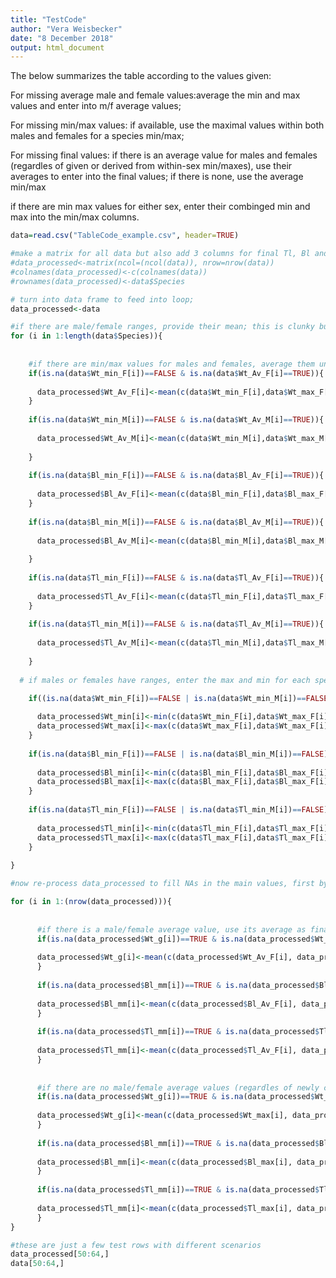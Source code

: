 ```yaml
---
title: "TestCode"
author: "Vera Weisbecker"
date: "8 December 2018"
output: html_document
---
```

The below summarizes the table according to the values given:

For missing average male and female values:average the min and max values and enter into m/f average values; 

For missing min/max values: if available, use the maximal values within both males and females for a species min/max;

For missing final values: if there is an average value for males and females (regardles of given or derived from within-sex min/maxes), use their averages to enter into the final values; if there is none, use the average min/max 




if there are min max values for either sex, enter their combinged min and max into the min/max columns.

```r
data=read.csv("TableCode_example.csv", header=TRUE)

#make a matrix for all data but also add 3 columns for final Tl, Bl and Wt
#data_processed<-matrix(ncol=(ncol(data)), nrow=nrow(data))
#colnames(data_processed)<-c(colnames(data))
#rownames(data_processed)<-data$Species

# turn into data frame to feed into loop; 
data_processed<-data

#if there are male/female ranges, provide their mean; this is clunky but I prefer to have the names written out to reduce human error in assigning column numbers
for (i in 1:length(data$Species)){
  
    
    #if there are min/max values for males and females, average them unless an average is already given; this separates M/F because sometimes ranges are only given for one sex
    if(is.na(data$Wt_min_F[i])==FALSE & is.na(data$Wt_Av_F[i]==TRUE)){
  
      data_processed$Wt_Av_F[i]<-mean(c(data$Wt_min_F[i],data$Wt_max_F[i]))
    }
    
    if(is.na(data$Wt_min_M[i])==FALSE & is.na(data$Wt_Av_M[i]==TRUE)){
  
      data_processed$Wt_Av_M[i]<-mean(c(data$Wt_min_M[i],data$Wt_max_M[i]))
      
    }
  
    if(is.na(data$Bl_min_F[i])==FALSE & is.na(data$Bl_Av_F[i]==TRUE)){
  
      data_processed$Bl_Av_F[i]<-mean(c(data$Bl_min_F[i],data$Bl_max_F[i]))
    }
    
    if(is.na(data$Bl_min_M[i])==FALSE & is.na(data$Bl_Av_M[i]==TRUE)){
  
      data_processed$Bl_Av_M[i]<-mean(c(data$Bl_min_M[i],data$Bl_max_M[i]))
      
    }
  
    if(is.na(data$Tl_min_F[i])==FALSE & is.na(data$Tl_Av_F[i]==TRUE)){
  
      data_processed$Tl_Av_F[i]<-mean(c(data$Tl_min_F[i],data$Tl_max_F[i]))
    }
    
    if(is.na(data$Tl_min_M[i])==FALSE & is.na(data$Tl_Av_M[i]==TRUE)){
  
      data_processed$Tl_Av_M[i]<-mean(c(data$Tl_min_M[i],data$Tl_max_M[i]))
      
    }
 
  # if males or females have ranges, enter the max and min for each species in the relevant column; this assumes that overall ranges are never given together with the more informative values by sex 

    if((is.na(data$Wt_min_F[i])==FALSE | is.na(data$Wt_min_M[i])==FALSE)){
  
      data_processed$Wt_min[i]<-min(c(data$Wt_min_F[i],data$Wt_max_F[i],data$Wt_min_M[i],data$Wt_max_M[i]))
      data_processed$Wt_max[i]<-max(c(data$Wt_max_F[i],data$Wt_max_F[i],data$Wt_max_M[i],data$Wt_max_M[i]))
    }
  
    if(is.na(data$Bl_min_F[i])==FALSE | is.na(data$Bl_min_M[i])==FALSE){
  
      data_processed$Bl_min[i]<-min(c(data$Bl_min_F[i],data$Bl_max_F[i],data$Bl_min_M[i],data$Bl_max_M[i]))
      data_processed$Bl_max[i]<-max(c(data$Bl_max_F[i],data$Bl_max_F[i],data$Bl_max_M[i],data$Bl_max_M[i]))
    }
  
    if(is.na(data$Tl_min_F[i])==FALSE | is.na(data$Tl_min_M[i])==FALSE){
  
      data_processed$Tl_min[i]<-min(c(data$Tl_min_F[i],data$Tl_max_F[i],data$Tl_min_M[i],data$Tl_max_M[i]))
      data_processed$Tl_max[i]<-max(c(data$Tl_max_F[i],data$Tl_max_F[i],data$Tl_max_M[i],data$Tl_max_M[i]))
    }
    
}

#now re-process data_processed to fill NAs in the main values, first by averaging male/female values, second (if sex averages are not available) by averaging sex-less min/max values. This overwrites the first pass summary version of data_processed with the second pass summary version

for (i in 1:(nrow(data_processed))){
  
   
      #if there is a male/female average value, use its average as final value (assuming that female ranges also mean that there is a male range)
      if(is.na(data_processed$Wt_g[i])==TRUE & is.na(data_processed$Wt_Av_F[i])==FALSE){
  
      data_processed$Wt_g[i]<-mean(c(data_processed$Wt_Av_F[i], data_processed$Wt_Av_M[i]))
      }
  
      if(is.na(data_processed$Bl_mm[i])==TRUE & is.na(data_processed$Bl_Av_F[i])==FALSE){
  
      data_processed$Bl_mm[i]<-mean(c(data_processed$Bl_Av_F[i], data_processed$Bl_Av_M[i]))
      }
    
      if(is.na(data_processed$Tl_mm[i])==TRUE & is.na(data_processed$Tl_Av_F[i])==FALSE){
  
      data_processed$Tl_mm[i]<-mean(c(data_processed$Tl_Av_F[i], data_processed$Tl_Av_M[i]))
      }
  
  
      #if there are no male/female average values (regardles of newly created above or originally in the book; i.e. the male and female), average the ranges
      if(is.na(data_processed$Wt_g[i])==TRUE & is.na(data_processed$Wt_Av_F[i])==TRUE){
  
      data_processed$Wt_g[i]<-mean(c(data_processed$Wt_max[i], data_processed$Wt_min[i]))
      }
  
      if(is.na(data_processed$Bl_mm[i])==TRUE & is.na(data_processed$Bl_Av_F[i])==TRUE){
  
      data_processed$Bl_mm[i]<-mean(c(data_processed$Bl_max[i], data_processed$Bl_min[i]))
      }
    
      if(is.na(data_processed$Tl_mm[i])==TRUE & is.na(data_processed$Tl_Av_F[i])==TRUE){
  
      data_processed$Tl_mm[i]<-mean(c(data_processed$Tl_max[i], data_processed$Tl_min[i]))
      }  
}

#these are just a few test rows with different scenarios
data_processed[50:64,]
data[50:64,]

      
```
